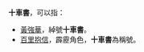 '''十車書'''，可以指：
* [[黃強華|黃強華]]，綽號'''十車書'''。
* [[百里抱信|百里抱信]]，霹靂角色，'''十車書'''為稱號。

{{disambig|Cat=三字消歧义}}